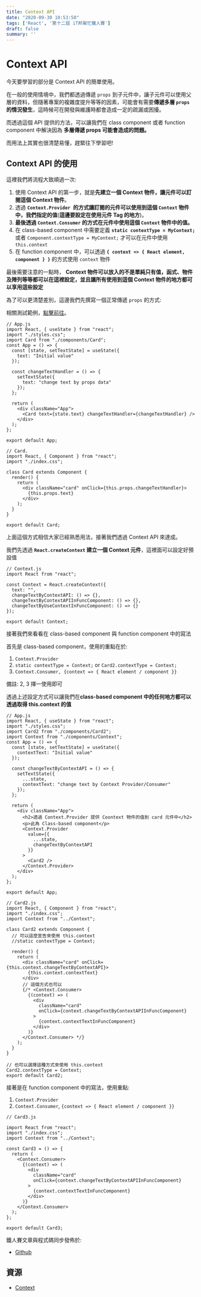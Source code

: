 ```yaml
---
title: Context API
date: "2020-09-30 10:53:50"
tags: ['React', '第十二屆 iT邦幫忙鐵人賽']
draft: false
summary: ''
---
```


# Context API

今天要學習的部分是 Context API 的簡單使用。

在一般的使用情境中，我們都透過傳遞 `props` 到子元件中，讓子元件可以使用父層的資料，但隨著專案的複雜度提升等等的因素，可能會有需要**傳遞多層 `props` 的情況發生**，這時候可在開發與維護時都會造成一定的疏漏或困擾。


而透過這個 API 提供的方法，可以讓我們在 class component 或者 function component 中解決因為 **多層傳遞 props 可能會造成的問題。**

而用法上其實也很清楚易懂，趕緊往下學習吧!

## Context API 的使用

這裡我們將流程大致順過一次:

1. 使用 Context API 的第一步，就是**先建立一個 Context 物件，讓元件可以訂閱這個 Context 物件**。
2. 透過 **`Context.Provider `的方式讓訂閱的元件可以使用到這個 `Context` 物件中，我們指定的值**(**這邊要設定在使用元件 Tag 的地方**)。
3. **最後透過 `Context.Consumer` 的方式在元件中使用這個 `Context` 物件中的值。**
4. 在 class-based component 中需要定義 **`static contextType = MyContext;`** 或者 `Component.contextType = MyContext;` 才可以在元件中使用 `this.context`
5. 在 function component 中，可以透過 **`{ context => { React element, component } }`** 的方式使用 `context` 物件

最後需要注意的一點時， **Context 物件可以放入的不是單純只有值，函式、物件及陣列等等都可以在這裡設定，並且讓所有使用到這個 Context 物件的地方都可以享用這些設定**

為了可以更清楚差別，這邊我們先撰寫一個正常傳遞 `props` 的方式:

相關測試範例，[點擊前往](https://codesandbox.io/s/cranky-minsky-ylh80)。

```jsx=
// App.js
import React, { useState } from "react";
import "./styles.css";
import Card from "./components/Card";
const App = () => {
  const [state, setTextState] = useState({
    text: "Initial value"
  });

  const changeTextHandler = () => {
    setTextState({
      text: "change text by props data"
    });
  };

  return (
    <div className="App">
      <Card text={state.text} changeTextHandler={changeTextHandler} />
    </div>
  );
};

export default App;
```

```jsx=
// Card.
import React, { Component } from "react";
import "./index.css";

class Card extends Component {
  render() {
    return (
      <div className="card" onClick={this.props.changeTextHandler}>
        {this.props.text}
      </div>
    );
  }
}

export default Card;
```

上面這個方式相信大家已經熟悉用法，接著我們透過 Context API 來達成。

我們先透過 **`React.createContext` 建立一個 Context 元件**，這裡面可以設定好預設值

```jsx=
// Context.js
import React from "react";

const Context = React.createContext({
  text: "",
  changeTextByContextAPI: () => {},
  changeTextByContextAPIInFuncComponent: () => {},
  changeTextByUseContextInFuncComponent: () => {}
});

export default Context;

```

接著我們來看看在 class-based component 與 function component 中的寫法

首先是 class-based component，使用的重點在於:

1. `Context.Provider`
2. `static contextType = Context;` or `Card2.contextType = Context;`
3. `Context.Consumer, {context => { React element / component }}`

備註: 2, 3 擇一使用即可

透過上述設定方式可以讓我們在**class-based component 中的任何地方都可以透過取得 this.context 的值**

```jsx=
// App.js
import React, { useState } from "react";
import "./styles.css";
import Card2 from "./components/Card2";
import Context from "./components/Context";
const App = () => {
  const [state, setTextState] = useState({
    contextText: "Initial value"
  });

  const changeTextByContextAPI = () => {
    setTextState({
      ...state,
      contextText: "change text by Context Provider/Consumer"
    });
  };

  return (
    <div className="App">
      <h2>透過 Context.Provider 提供 Coontext 物件的值到 card 元件中</h2>
      <p>此為 Class-based component</p>
      <Context.Provider
        value={{
          ...state,
          changeTextByContextAPI
        }}
      >
        <Card2 />
      </Context.Provider>
    </div>
  );
};

export default App;
```

```jsx=
// Card2.js
import React, { Component } from "react";
import "./index.css";
import Context from "../Context";

class Card2 extends Component {
  // 可以這麼宣告來使用 this.context
  //static contextType = Context;
  
  render() {
    return (
      <div className="card" onClick={this.context.changeTextByContextAPI}>
        {this.context.contextText}
      </div>
      // 這個方式也可以
      {/* <Context.Consumer>
        {(context) => (
          <div
            className="card"
            onClick={context.changeTextByContextAPIInFuncComponent}
          >
            {context.contextTextInFuncComponent}
          </div>
        )}
      </Context.Consumer> */}
    );
  }
}

// 也可以選擇這種方式來使用 this.context
Card2.contextType = Context;
export default Card2;
```

接著是在 function component 中的寫法，使用重點:

1. `Context.Provider`
2. `Context.Consumer`, `{context => { React element / component }}`

```jsx=
// Card3.js

import React from "react";
import "./index.css";
import Context from "../Context";

const Card3 = () => {
  return (
    <Context.Consumer>
      {(context) => (
        <div
          className="card"
          onClick={context.changeTextByContextAPIInFuncComponent}
        >
          {context.contextTextInFuncComponent}
        </div>
      )}
    </Context.Consumer>
  );
};

export default Card3;
```

鐵人賽文章與程式碼同步發佈於:
- [Github](https://github.com/penghuachen/React_30)


## 資源

- [Context](https://zh-hant.reactjs.org/docs/context.html#dynamic-context)
